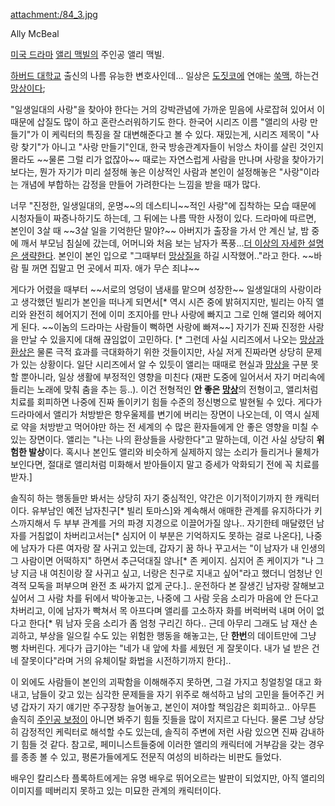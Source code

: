 attachment:/84_3.jpg

Ally McBeal

[[미국 드라마]] [[앨리 맥빌]]의 주인공 앨리 맥빌.

[[하버드 대학교]] 출신의 나름 유능한 변호사인데... 일상은 [[도짓코]]에 연애는 [[쑥맥]], 하는건 [[망상]]이다;

"일생일대의 사랑"을 찾아야 한다는 거의 강박관념에 가까운 믿음에 사로잡혀 있어서 이 때문에 삽질도 많이 하고 혼란스러워하기도 한다. 한국어 시리즈 이름 "앨리의 사랑 만들기"가 이 케릭터의 특징을 잘 대변해준다고 볼 수 있다. 재밌는게, 시리즈 제목이 "사랑 찾기"가 아니고 "사랑 만들기"인대, 한국 방송관계자들이 뉘앙스 차이를 살린 것인지 몰라도 ~~물론 그럴 리가 없잖아~~ 때로는 자연스럽게 사람을 만나며 사랑을 찾아가기보다는, 뭔가 자기가 미리 설정해 놓은 이상적인 사람과 본인이 설정해놓은 "사랑"이라는 개념에 부합하는 감정을 만들어 가려한다는 느낌을 받을 때가 많다. 

너무 "진정한, 일생일대의, 운명~~의 데스티니~~적인 사랑"에 집착하는 모습 때문에 시청자들이 짜증나하기도 하는데, 그 뒤에는 나름 딱한 사정이 있다. 드라마에 따르면, 본인이 3살 때 ~~3살 일을 기억한단 말야?~~ 아버지가 출장을 가서 안 계신 날, 밤 중에 깨서 부모님 침실에 갔는데, 어머니와 처음 보는 남자가 폭풍...[[더 이상의 자세한 설명은 생략한다]]. 본인이 본인 입으로 "그때부터 [[망상]]질을 하길 시작했어.."라고 한다. ~~바람 필 꺼면 집말고 먼 곳에서 피자. 애가 무슨 죄냐~~ 

게다가 어렸을 때부터 ~~서로의 엉덩이 냄새를 맡으며 성장한~~ 일생일대의 사랑이라고 생각했던 빌리가 본인을 떠나게 되면서[* 역시 시즌 중에 밝혀지지만, 빌리는 아직 앨리와 완전히 헤어지기 전에 이미 조지아를 만나 사랑에 빠지고 그로 인해 앨리와 헤어지게 된다. ~~이놈의 드라마는 사람들이 뻑하면 사랑에 빠져~~] 자기가 진짜 진정한 사랑을 만날 수 있을지에 대해 끊임없이 고민하다. [* 그런데 사실 시리즈에서 나오는 [[망상]]과 [[환상]]은 물론 극적 효과를 극대화하기 위한 것들이지만, 사실 저게 진짜라면 상당히 문제가 있는 상황이다. 일단 시리즈에서 알 수 있듯이 앨리는 때때로 현실과 [[망상]]을 구분 못 할 뿐아니라, 일상 생활에 부정적인 영향을 미친다 (재판 도중에 일어서서 자기 머리속에 들리는 노래에 맞춰 춤을 추는 등..). 이건 전형적인 '''안 좋은 [[망상]]'''의 전형이고, 앨리처럼 치료를 회피하면 나중에 진짜 돌이키기 힘들 수준의 정신병으로 발현될 수 있다. 게다가 드라마에서 앨리가 처방받은 항우울제를 변기에 버리는 장면이 나오는데, 이 역시 실제로 약을 처방받고 먹어야만 하는 전 세계의 수 많은 환자들에게 안 좋은 영향을 미칠 수 있는 장면이다. 앨리는 "나는 나의 환상들을 사랑한다"고 말하는데, 이건 사실 상당히 '''위험한 발상'''이다. 혹시나 본인도 앨리와 비슷하게 실제하지 않는 소리가 들리거나 물체가 보인다면, 절대로 앨리처럼 미화해서 받아들이지 말고 증세가 악화되기 전에 꼭 치료를 받자.] 

솔직히 하는 행동들만 봐서는 상당히 자기 중심적인, 약간은 이기적이기까지 한 캐릭터이다. 
유부남인 예전 남자친구[* 빌리 토마스]와 계속해서 애매한 관계를 유지하다가 키스까지해서 두 부부 관계를 거의 파경 지경으로 이끌어가질 않나.. 자기한테 매달렸던 남자를 거침없이 차버리고서는[* 심지어 이 부분은 기억하지도 못하는 걸로 나온다], 나중에 남자가 다른 여자랑 잘 사귀고 있는데, 갑자기 꿈 하나 꾸고서는 "이 남자가 내 인생의 그 사람이면 어떡하지" 하면서 추근덕대질 않나[* 존 케이지. 심지어 존 케이지가 "나 그냥 지금 내 여친이랑 잘 사귀고 싶고, 너랑은 친구로 지내고 싶어"라고 했더니 엄청난 인격적 모독을 퍼부으며 완전 초 싸가지 없게 군다.].. 운전하다 본 잘생긴 남자랑 잘해보고 싶어서 그 사람 차를 뒤에서 박아놓고는, 나중에 그 사람 웃음 소리가 마음에 안 든다고 차버리고, 이에 남자가 빡쳐서 목 아프다며 앨리를 고소하자 화를 버럭버럭 내며 어이 없다고 한다[* 뭐 남자 웃음 소리가 좀 엄청 구리긴 하다.. 근데 아무리 그래도 남 재산 손괴하고, 부상을 일으킬 수도 있는 위험한 행동을 해놓고는, 단 '''한번'''의 데이트만에 그냥 뻥 차버린다. 게다가 급기야는 "네가 내 앞에 차를 세웠던 게 잘못이다. 내가 널 받은 건 네 잘못이다"라며 거의 유체이탈 화법을 시전하기까지 한다].. 

이 외에도 사람들이 본인의 괴팍함을 이해해주지 못하면, 그걸 가지고 칭얼칭얼 대고 화내고, 남들이 갖고 있는 심각한 문제들을 자기 위주로 해석하고 남의 고민을 들어주긴 커녕 갑자기 자기 얘기만 주구장창 늘어놓고, 본인이 져야할 책임감은 회피하고.. 아무튼 솔직히 [[주인공 보정]]이 아니면 봐주기 힘들 짓들을 많이 저지르고 다닌다. 물론 그냥 상당히 감정적인 케릭터로 해석할 수도 있는데, 솔직히 주변에 저런 사람 있으면 진짜 감내하기 힘들 것 같다. 참고로, 페미니스트들중에 이러한 앨리의 캐릭터에 거부감을 갖는 경우를 종종 볼 수 있고, 평론가들에게도 전문직 여성의 비하라는 비판도 들었다. 

배우인 칼리스타 플록하트에게는 유명 배우로 뛰어오르는 발판이 되었지만, 아직 앨리의 이미지를 떼버리지 못하고 있는 미묘한 관계의 캐릭터이다. 
